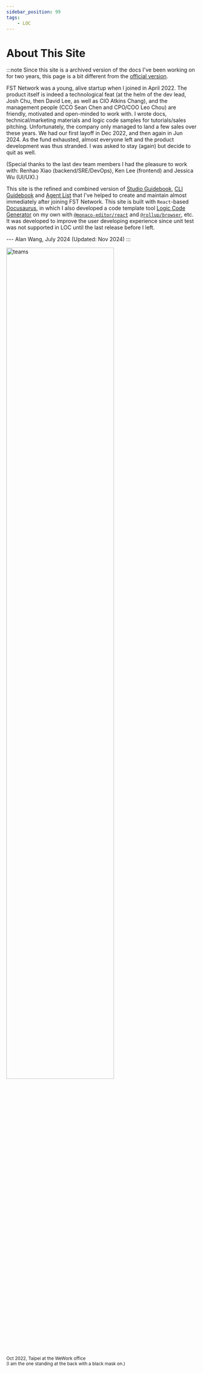 ```yaml
---
sidebar_position: 99
tags:
    - LOC
---
```


# About This Site

:::note
Since this site is a archived version of the docs I've been working on for two years, this page is a bit different from the [official version](https://documentation.loc.fst.network/).

FST Network was a young, alive startup when I joined in April 2022. The product itself is indeed a technological feat (at the helm of the dev lead, Josh Chu, then David Lee, as well as CIO Atkins Chang), and the management people (CCO Sean Chen and CPO/COO Leo Chou) are friendly, motivated and open-minded to work with. I wrote docs, technical/marketing materials and logic code samples for tutorials/sales pitching. Unfortunately, the company only managed to land a few sales over these years. We had our first layoff in Dec 2022, and then again in Jun 2024. As the fund exhausted, almost everyone left and the product development was thus stranded. I was asked to stay (again) but decide to quit as well.

(Special thanks to the last dev team members I had the pleasure to work with: Renhao Xiao (backend/SRE/DevOps), Ken Lee (frontend) and Jessica Wu (UI/UX).)

This site is the refined and combined version of [Studio Guidebook](https://hackmd.io/@fstnetwork/BJboZp8Bc), [CLI Guidebook](https://hackmd.io/@fstnetwork/HyVeXrvIc) and [Agent List](https://hackmd.io/Uj-tC7l9Q82VyGr8R5PL2Q#Agent-List) that I've helped to create and maintain almost immediately after joining FST Network. This site is built with `React`-based [Docusaurus](https://docusaurus.io/), in which I also developed a code template tool [Logic Code Generator](/logic-code-generator) on my own with [`@monaco-editor/react`](https://www.npmjs.com/package/@monaco-editor/react) and [`@rollup/browser`](https://www.npmjs.com/package/@rollup/browser), etc. It was developed to improve the user developing experience since unit test was not supported in LOC until the last release before I left.

--- Alan Wang, July 2024 (Updated: Nov 2024)
:::

<div className="center-padded">
    <img
        src={require("/img/about/teams.jpg").default}
        width="75%"
        alt="teams"
    />
    <br />
    <small>
        Oct 2022, Taipei at the WeWork office<br />(I am the one standing at the back with a black mask on.)
    </small>
</div>

